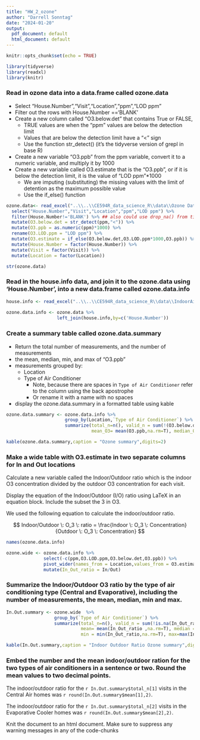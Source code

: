 ```yaml
---
title: "HW_2_ozone"
author: "Darrell Sonntag"
date: "2024-01-20"
output:
  pdf_document: default
  html_document: default
---
```


```r
knitr::opts_chunk$set(echo = TRUE)

library(tidyverse)
library(readxl)
library(knitr)
```

### Read in ozone data into a data.frame called ozone.data

- Select "House.Number","Visit","Location","ppm","LOD ppm"
- Filter out the rows with House.Number =='BLANK'
- Create a new column called "O3.below.det" that contains True or FALSE,
  - TRUE values are when the "ppm" values are below the detection limit
  - Values that are below the detection limit have a "<" sign
  - Use the function str_detect() (it's the tidyverse version of grepl in base R)
- Create a new  variable "O3.ppb" from the ppm variable, convert it to a numeric variable, and multiply it by 1000
- Create a new variable called O3.estimate that is the "O3.ppb", or if it is below the detection limit, it is the value of "LOD ppm"*1000
  - We are imputing (substituting) the missing values with the limit of detention as the maximum possible value
  - Use the if_else() function


```r
ozone.data<- read_excel("..\\..\\CE594R_data_science_R\\data\\Ozone Data_corrected.xlsx", sheet='Data') %>%
  select("House.Number","Visit","Location","ppm","LOD ppm") %>%
  filter(House.Number!='BLANK') %>% ## also could use drop_na() from tidyr
  mutate(O3.below.det = str_detect(ppm,"<")) %>%
  mutate(O3.ppb = as.numeric(ppm)*1000) %>%
  rename(O3.LOD.ppm = "LOD ppm") %>%
  mutate(O3.estimate = if_else(O3.below.det,O3.LOD.ppm*1000,O3.ppb)) %>% #  Or use the replace_na() function
  mutate(House.Number = factor(House.Number)) %>%
  mutate(Visit = factor(Visit)) %>%
  mutate(Location = factor(Location))

str(ozone.data)

```

### Read in the house.info data, and join it to the ozone.data using 'House.Number', into a new data.frame called ozone.data.info

```r
house.info <- read_excel("..\\..\\CE594R_data_science_R\\data\\IndoorAir_houseinfo.xlsx") 
              
ozone.data.info <- ozone.data %>%
                   left_join(house.info,by=c('House.Number'))
```

### Create a summary table called ozone.data.summary
- Return the total number of measurements, and the number of measurements
- the mean, median, min, and max of "O3.ppb"
- measurements grouped by:
  - Location
  - Type of Air Conditioner
    - Note, because there are spaces in `Type of Air Conditioner` refer to the column using the back apostrophe
    - Or rename it with a name with no spaces
- display the ozone.data.summary in a formatted table using kable

```r
ozone.data.summary <- ozone.data.info %>%
                      group_by(Location,`Type of Air Conditioner`) %>%
                      summarize(total_n=n(), valid_n = sum(!(O3.below.det)),
                                mean_O3= mean(O3.ppb,na.rm=T), median_O3 = median(O3.ppb,na.rm=T),min_O3 = min(O3.ppb,na.rm=T), max_O3=max(O3.ppb,na.rm=T))

kable(ozone.data.summary,caption = "Ozone summary",digits=2)
```

### Make a wide table with O3.estimate in two separate columns for In and Out locations

Calculate a new variable called the Indoor/Outdoor ratio which is the indoor O3 concentration divided by the outdoor O3 concentration for each visit. 

Display the equation of the Indoor/Outdoor (I/O) ratio using LaTeX in an equation block. Include the subset the 3 in O3. 

We used the following equation to calculate the indoor/outdoor ratio. 

$$
Indoor/Outdoor \: O_3 \: ratio = \frac{Indoor \: O_3 \: Concentration}{Outdoor \: O_3 \: Concentration}
$$

```r
names(ozone.data.info)

ozone.wide <- ozone.data.info %>%
              select(-c(ppm,O3.LOD.ppm,O3.below.det,O3.ppb)) %>%
              pivot_wider(names_from = Location,values_from = O3.estimate) %>%
              mutate(In_Out_ratio = In/Out) 
```

### Summarize the Indoor/Outdoor O3 ratio by the type of air conditioning type (Central and Evaporative), including the number of measurements, the mean, median, min and max. 


```r
In.Out.summary <- ozone.wide  %>%
                  group_by(`Type of Air Conditioner`) %>%
                  summarize(total_n=n(), valid_n = sum(!is.na(In_Out_ratio)),
                            mean= mean(In_Out_ratio ,na.rm=T), median = median(In_Out_ratio ,na.rm=T),
                            min = min(In_Out_ratio,na.rm=T), max=max(In_Out_ratio,na.rm=T))

kable(In.Out.summary,caption = "Indoor Outdoor Ratio Ozone summary",digits=2)
```
### Embed the number and the mean indoor/outdoor ration for the two types of air conditioners in a sentence or two. Round the mean values to two decimal points. 

The indoor/outdoor ratio for the `r In.Out.summary$total_n[1]` visits in the Central Air homes was `r round(In.Out.summary$mean[1],2)`.

The indoor/outdoor ratio for the `r In.Out.summary$total_n[2]` visits in the Evaporative Cooler homes was `r round(In.Out.summary$mean[2],2)`.

Knit the document to an html document. Make sure to suppress any warning messages in any of the code-chunks


